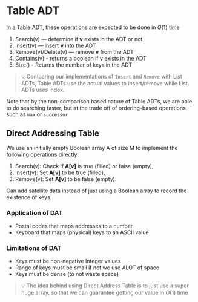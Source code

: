 # Table ADT

In a Table ADT, these operations are expected to be done in $O(1)$  time

1. Search(v) — determine if **v** exists in the ADT or not
2. Insert(v) — insert **v** into the ADT
3. Remove(v)/Delete(v) — remove **v** from the ADT
4. Contains(v) - returns a boolean if v exists in the ADT
5. Size() - Returns the number of keys in the ADT 

> 💡 Comparing our implementations of `Insert` and `Remove` with List ADTs, Table ADTs use the actual values to insert/remove while List ADTs uses index.

Note that by the non-comparison based nature of Table ADTs, we are able to do searching faster, but at the trade off of ordering-based operations such as `max` or `successor`

## Direct Addressing Table

We use an initially empty Boolean array A of size M to implement the following operations directly:

1. Search(v): Check if **A[v]** is true (filled) or false (empty),
2. Insert(v): Set **A[v]** to be true (filled),
3. Remove(v): Set **A[v]** to be false (empty).

Can add satellite data instead of just using a Boolean array to record the existence of keys. 

### Application of DAT

- Postal codes that maps addresses to a number
- Keyboard that maps (physical) keys to an ASCII value

### Limitations of DAT

- Keys must be non-negative Integer values
- Range of keys must be small if not we use ALOT of space
- Keys must be dense (to not waste space)

> 💡 The idea behind using Direct Address Table is to just use a super huge array, so that we can guarantee getting our value in $O(1)$ time